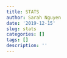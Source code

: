 ---
title: STATS
author: Sarah Nguyen
date: '2019-12-15'
slug: stats
categories: []
tags: []
description: ''
---
